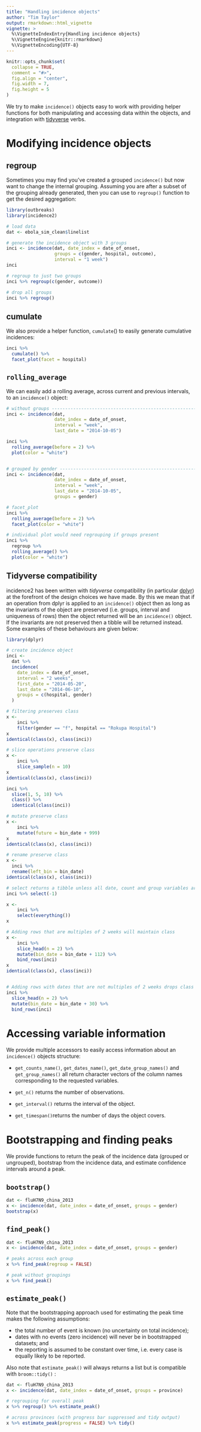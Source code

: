 ```yaml
---
title: "Handling incidence objects"
author: "Tim Taylor"
output: rmarkdown::html_vignette
vignette: >
  %\VignetteIndexEntry{Handling incidence objects}
  %\VignetteEngine{knitr::rmarkdown}
  %\VignetteEncoding{UTF-8}
---
```


```r
knitr::opts_chunk$set(
  collapse = TRUE,
  comment = "#>",
  fig.align = "center",
  fig.width = 7,
  fig.height = 5
)
```

We try to make `incidence()` objects easy to work with providing helper
functions for both manipulating and accessing data within the objects, 
and integration with [tidyverse](https://www.tidyverse.org/) verbs.

# Modifying incidence objects

## regroup
Sometimes you may find you've created a grouped `incidence()` but now want to
change the internal grouping.  Assuming you are after a subset of the grouping
already generated, then you can use to `regroup()` function to get the desired
aggregation:

```r
library(outbreaks)
library(incidence2)

# load data
dat <- ebola_sim_clean$linelist

# generate the incidence object with 3 groups
inci <- incidence(dat, date_index = date_of_onset,
                  groups = c(gender, hospital, outcome),
                  interval = "1 week")
inci

# regroup to just two groups
inci %>% regroup(c(gender, outcome))

# drop all groups
inci %>% regroup()
```

## cumulate
We also provide a helper function, `cumulate`() to easily generate cumulative 
incidences:

```r
inci %>% 
  cumulate() %>% 
  facet_plot(facet = hospital)
```

## `rolling_average`
We can easily add a rolling average, across current and previous intervals, to
an `incidence()` object:

```r

# without groups ----------------------------------------------------------
inci <- incidence(dat,
                  date_index = date_of_onset,
                  interval = "week", 
                  last_date = "2014-10-05")

inci %>%  
  rolling_average(before = 2) %>% 
  plot(color = "white")


# grouped by gender -------------------------------------------------------
inci <- incidence(dat,
                  date_index = date_of_onset,
                  interval = "week", 
                  last_date = "2014-10-05",
                  groups = gender)

# facet_plot
inci %>%  
  rolling_average(before = 2) %>% 
  facet_plot(color = "white")

# individual plot would need regrouping if groups present
inci %>% 
  regroup %>% 
  rolling_average() %>% 
  plot(color = "white")
```


## Tidyverse compatibility
incidence2 has been written with *tidyverse* compatibility (in particular [dplyr](https://dplyr.tidyverse.org/)) at the forefront of the
design choices we have made.  By this we mean that if an operation from
dplyr is applied to an `incidence()` object then as long as the invariants of
the object are preserved (i.e. groups, interval and uniqueness of rows) then
the object returned will be an `incidence()` object.  If the invariants are
not preserved then a tibble will be returned instead.  Some examples of these
behaviours are given below:

```r
library(dplyr)

# create incidence object
inci <-
  dat %>%
  incidence(
    date_index = date_of_onset,
    interval = "2 weeks",
    first_date = "2014-05-20",
    last_date = "2014-06-10",
    groups = c(hospital, gender)
  )

# filtering preserves class
x <-
    inci %>%
    filter(gender == "f", hospital == "Rokupa Hospital")
x
identical(class(x), class(inci))

# slice operations preserve class
x <-
    inci %>%
    slice_sample(n = 10)
x
identical(class(x), class(inci))

inci %>%
  slice(1, 5, 10) %>%
  class() %>% 
  identical(class(inci))

# mutate preserve class
x <-
    inci %>%
    mutate(future = bin_date + 999)
x
identical(class(x), class(inci))

# rename preserve class
x <-
  inci %>%
  rename(left_bin = bin_date)
identical(class(x), class(inci))

# select returns a tibble unless all date, count and group variables are preserved
inci %>% select(-1)

x <-
    inci %>%
    select(everything())
x

# Adding rows that are multiples of 2 weeks will maintain class
x <-
    inci %>%
    slice_head(n = 2) %>%
    mutate(bin_date = bin_date + 112) %>%
    bind_rows(inci)
x
identical(class(x), class(inci))


# Adding rows with dates that are not multiples of 2 weeks drops class
inci %>%
  slice_head(n = 2) %>%
  mutate(bin_date = bin_date + 30) %>%
  bind_rows(inci)
```

# Accessing variable information
We provide multiple accessors to easily access information about an `incidence()`
objects structure:

* `get_counts_name()`, `get_dates_name()`, `get_date_group_names()` and 
  `get_group_names()` all return character vectors of the column names corresponding
  to the requested variables.

* `get_n()` returns the number of observations.

* `get_interval()` returns the interval of the object.

* `get_timespan()`returns the number of days the object covers.


# Bootstrapping and finding peaks

We provide functions to return the peak of the incidence data (grouped or 
ungrouped), bootstrap from the incidence data, and estimate confidence intervals
around a peak.

## `bootstrap()`
```r
dat <- fluH7N9_china_2013
x <- incidence(dat, date_index = date_of_onset, groups = gender)
bootstrap(x)
```

## `find_peak()`
```r
dat <- fluH7N9_china_2013
x <- incidence(dat, date_index = date_of_onset, groups = gender)

# peaks across each group
x %>% find_peak(regroup = FALSE)

# peak without groupings
x %>% find_peak()
```

## `estimate_peak()`
Note that the bootstrapping approach used for estimating the peak time makes
the following assumptions:

- the total number of event is known (no uncertainty on total incidence);
- dates with no events (zero incidence) will never be in bootstrapped datasets; and
- the reporting is assumed to be constant over time, i.e. every case is
  equally likely to be reported.

Also note that `estimate_peak()` will always returns a list but is compatible
with `broom::tidy()` :
  
```r
dat <- fluH7N9_china_2013
x <- incidence(dat, date_index = date_of_onset, groups = province)

# regrouping for overall peak
x %>% regroup() %>% estimate_peak()

# across provinces (with progress bar suppressed and tidy output)
x %>% estimate_peak(progress = FALSE) %>% tidy()
```





